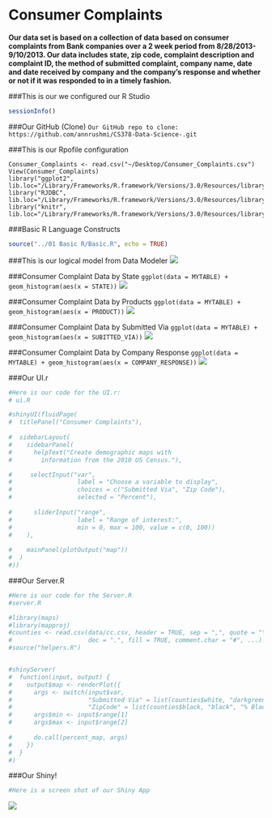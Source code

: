 Consumer Complaints
==================

**Our data set is based on a collection of data based on consumer complaints from Bank companies over a 2 week period from 8/28/2013-9/10/2013. Our data includes state, zip code, complaint description and complaint ID, the method of submitted complaint, company name, date and date received by company and the company's response and whether or not if it was responded to in a timely fashion.**


###This is our we configured our R Studio
```r
sessionInfo()
```

###Our GitHub (Clone)
```Our GitHub repo to clone: https://github.com/annrushmi/CS378-Data-Science-.git ```

###This is our Rpofile configuration
```
Consumer_Complaints <- read.csv("~/Desktop/Consumer_Complaints.csv")
View(Consumer_Complaints)
library("ggplot2", lib.loc="/Library/Frameworks/R.framework/Versions/3.0/Resources/library")
library("RJDBC", lib.loc="/Library/Frameworks/R.framework/Versions/3.0/Resources/library")
library("knitr", lib.loc="/Library/Frameworks/R.framework/Versions/3.0/Resources/library")
```

###Basic R Language Constructs
```r
source("../01 Basic R/Basic.R", echo = TRUE)
```

###This is our logical model from Data Modeler
![](./dmd.png)

###Consumer Complaint Data by State
```ggplot(data = MYTABLE) + geom_histogram(aes(x = STATE))```
![](./STATE.png)

###Consumer Complaint Data by Products
```ggplot(data = MYTABLE) + geom_histogram(aes(x = PRODUCT))```
![](./Products.png)

###Consumer Complaint Data by Submitted Via
```ggplot(data = MYTABLE) + geom_histogram(aes(x = SUBITTED_VIA))```
![](./SubmittedVia.png)

###Consumer Complaint Data by Company Response
```ggplot(data = MYTABLE) + geom_histogram(aes(x = COMPANY_RESPONSE))```
![](./CompanyResponse.png)

###Our UI.r 
```r
#Here is our code for the UI.r:
# ui.R

#shinyUI(fluidPage(
#  titlePanel("Consumer Complaints"),
  
#  sidebarLayout(
#    sidebarPanel(
#      helpText("Create demographic maps with 
#        information from the 2010 US Census."),

#     selectInput("var", 
#                  label = "Choose a variable to display",
#                  choices = c("Submitted Via", "Zip Code"),
#                  selected = "Percent"),
      
#      sliderInput("range",
#                  label = "Range of interest:",
#                  min = 0, max = 100, value = c(0, 100))
#    ),
    
#    mainPanel(plotOutput("map"))
#  )
#))

```

###Our Server.R
```r
#Here is our code for the Server.R
#server.R

#library(maps)
#library(mapproj)
#counties <- read.csv(data/cc.csv, header = TRUE, sep = ",", quote = "\"",
#                     dec = ".", fill = TRUE, comment.char = "#", ...)
#source("helpers.R")


#shinyServer(
#  function(input, output) {
#    output$map <- renderPlot({
#      args <- switch(input$var,
#                     "Submitted Via" = list(counties$white, "darkgreen", "% White"),
#                     "ZipCode" = list(counties$black, "black", "% Black"),
#      args$min <- input$range[1]
#      args$max <- input$range[2]
      
#      do.call(percent_map, args)
#    })
#  }
#)

```

###Our Shiny!
```r
#Here is a screen shot of our Shiny App
```
![](./screen.png)